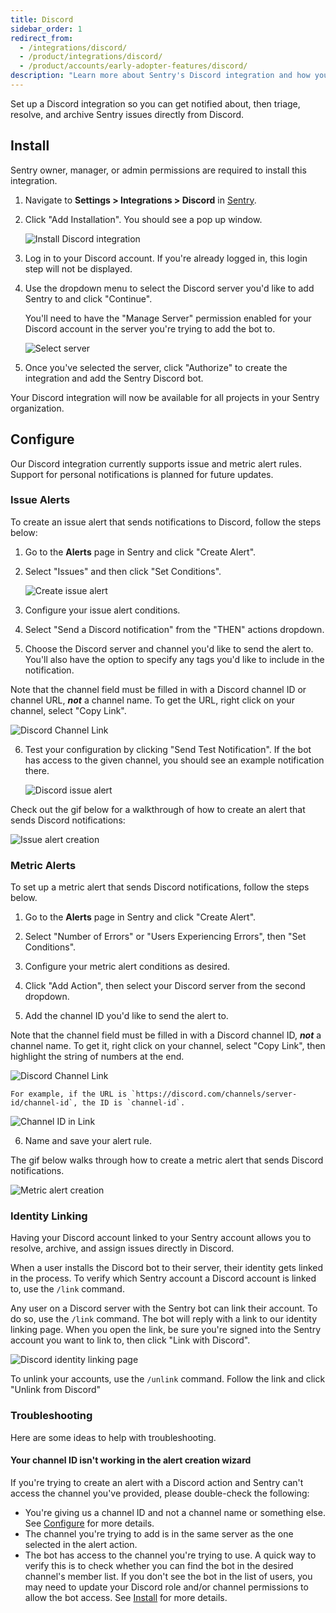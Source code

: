 ```yaml
---
title: Discord
sidebar_order: 1
redirect_from:
  - /integrations/discord/
  - /product/integrations/discord/
  - /product/accounts/early-adopter-features/discord/
description: "Learn more about Sentry's Discord integration and how you can get notified and manage issues right in Discord."
---
```


Set up a Discord integration so you can get notified about, then triage, resolve, and archive Sentry issues directly from Discord.

## Install

<Note>

Sentry owner, manager, or admin permissions are required to install this integration.

</Note>

1. Navigate to **Settings > Integrations > Discord** in [Sentry](https://sentry.io).

2. Click "Add Installation". You should see a pop up window.

   ![Install Discord integration](discord-integration-details.png)

3. Log in to your Discord account. If you're already logged in, this login step will not be displayed.

4. Use the dropdown menu to select the Discord server you'd like to add Sentry to and click "Continue".

   <Note>
     You'll need to have the "Manage Server" permission enabled for your Discord
     account in the server you're trying to add the bot to.
   </Note>

   ![Select server](discord-server-select.png)

5. Once you've selected the server, click "Authorize" to create the integration and add the Sentry Discord bot.

Your Discord integration will now be available for all projects in your Sentry organization.

## Configure

Our Discord integration currently supports issue and metric alert rules. Support for personal notifications is planned for future updates.

### Issue Alerts

To create an issue alert that sends notifications to Discord, follow the steps below:

1. Go to the **Alerts** page in Sentry and click "Create Alert".

2. Select "Issues" and then click "Set Conditions".

   ![Create issue alert](discord-add-issue-alert.png)

3. Configure your issue alert conditions.

4. Select "Send a Discord notification" from the "THEN" actions dropdown.

5. Choose the Discord server and channel you'd like to send the alert to. You'll also have the option to specify any tags you'd like to include in the notification.

Note that the channel field must be filled in with a Discord channel ID or channel URL, **_not_** a channel name. To get the URL, right click on your channel, select "Copy Link".

![Discord Channel Link](discord-copy-channel-link.png)

6. Test your configuration by clicking "Send Test Notification". If the bot has access to the given channel, you should see an example notification there.

   ![Discord issue alert](discord-issue-alert.png)

Check out the gif below for a walkthrough of how to create an alert that sends Discord notifications:

![Issue alert creation](discord-issue-alert-demo.gif)

### Metric Alerts

To set up a metric alert that sends Discord notifications, follow the steps below.

1. Go to the **Alerts** page in Sentry and click "Create Alert".

2. Select "Number of Errors" or "Users Experiencing Errors", then "Set Conditions".

3. Configure your metric alert conditions as desired.

4. Click "Add Action", then select your Discord server from the second dropdown.

5. Add the channel ID you'd like to send the alert to.

Note that the channel field must be filled in with a Discord channel ID, **_not_** a channel name. To get it, right click on your channel, select "Copy Link", then highlight the string of numbers at the end.

![Discord Channel Link](discord-copy-channel-link.png)

    For example, if the URL is `https://discord.com/channels/server-id/channel-id`, the ID is `channel-id`.

![Channel ID in Link](discord-link-channel-id.png)

6. Name and save your alert rule.

The gif below walks through how to create a metric alert that sends Discord notifications.

![Metric alert creation](discord-metric-alert-demo.gif)

### Identity Linking

Having your Discord account linked to your Sentry account allows you to resolve, archive, and assign issues directly in Discord.

When a user installs the Discord bot to their server, their identity gets linked in the process. To verify which Sentry account a Discord account is linked to, use the `/link` command.

Any user on a Discord server with the Sentry bot can link their account. To do so, use the `/link` command. The bot will reply with a link to our identity linking page. When you open the link, be sure you're signed into the Sentry account you want to link to, then click "Link with Discord".

![Discord identity linking page](discord-identity-link-page.png)

To unlink your accounts, use the `/unlink` command. Follow the link and click "Unlink from Discord"

### Troubleshooting

Here are some ideas to help with troubleshooting.

#### Your channel ID isn't working in the alert creation wizard

If you're trying to create an alert with a Discord action and Sentry can't access the channel you've provided, please double-check the following:

- You're giving us a channel ID and not a channel name or something else. See [Configure](#configure) for more details.
- The channel you're trying to add is in the same server as the one selected in the alert action.
- The bot has access to the channel you're trying to use. A quick way to verify this is to check whether you can find the bot in the desired channel's member list. If you don't see the bot in the list of users, you may need to update your Discord role and/or channel permissions to allow the bot access. See [Install](#install) for more details.
